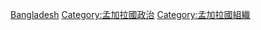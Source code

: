 [[Category:亚洲各国政治组织|Bangladesh]]
[[Category:孟加拉國政治|Category:孟加拉國政治]]
[[Category:孟加拉國組織|Category:孟加拉國組織]]